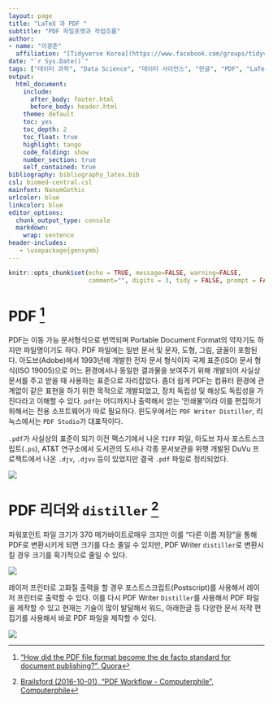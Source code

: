 ```yaml
---
layout: page
title: "LaTeX 과 PDF "
subtitle: "PDF 파일포맷과 작업흐름"
author:
- name: "이광춘"
  affiliation: "[Tidyverse Korea](https://www.facebook.com/groups/tidyverse/)"
date: "`r Sys.Date()`"
tags: ["데이터 과학", "Data Science", "데이터 사이언스", "한글", "PDF", "LaTeX", "작업흐름"]
output:
  html_document: 
    include:
      after_body: footer.html
      before_body: header.html
    theme: default
    toc: yes
    toc_depth: 2
    toc_float: true
    highlight: tango
    code_folding: show
    number_section: true
    self_contained: true
bibliography: bibliography_latex.bib
csl: biomed-central.csl
mainfont: NanumGothic
urlcolor: blue
linkcolor: blue
editor_options: 
  chunk_output_type: console
  markdown: 
    wrap: sentence
header-includes:
   - \usepackage{gensymb}
---
```


```r
knitr::opts_chunk$set(echo = TRUE, message=FALSE, warning=FALSE,
                      comment="", digits = 3, tidy = FALSE, prompt = FALSE, fig.align = 'center')
```

```{=html}
<style>
div.blue { background-color:#e6f0ff; border-radius: 5px; padding: 10px;}
</style>
```
# PDF [^1] {#pdf-file}

[^1]: ["How did the PDF file format become the de facto standard for document publishing?", Quora](https://www.quora.com/How-did-the-PDF-file-format-become-the-de-facto-standard-for-document-publishing)

PDF는 이동 가능 문서형식으로 번역되며 Portable Document Format의 약자기도 하지만 파일명이기도 하다.
PDF 파일에는 일반 문서 및 문자, 도형, 그림, 글꼴이 포함된다.
아도브(Adobe)에서 1993년에 개발한 전자 문서 형식이자 국제 표준(ISO) 문서 형식(ISO 19005)으로 어느 환경에서나 동일한 결과물을 보여주기 위해 개발되어 사실상 문서를 주고 받을 때 사용하는 표준으로 자리잡았다.
좀더 쉽게 PDF는 컴퓨터 환경에 관계없이 같은 표현을 하기 위한 목적으로 개발되었고, 장치 독립성 및 해상도 독립성을 가진다라고 이해할 수 있다.
`pdf`는 어디까지나 출력해서 얻는 '인쇄물'이라 이를 편집하기 위해서는 전용 소프트웨어가 따로 필요하다.
윈도우에서는 `PDF Writer Distiller`, 리눅스에서는 `PDF Studio`가 대표적이다.

`.pdf`가 사실상의 표준이 되기 이전 팩스기에서 나온 `TIFF` 파일, 아도브 자사 포스트스크립트(`.ps`), AT&T 연구소에서 도서관의 도서나 각종 문서보관을 위햇 개발된 DuVu 프로젝트에서 나온 `.djv`, `.djvu` 등이 있었지만 결국 `.pdf` 파일로 정리되었다.

![](fig/why-pdf.png)

# PDF 리더와 `distiller` [^2] {#pdf-reader-write}

[^2]: [Brailsford (2016-10-01), "PDF Workflow - Computerphile", Computerphile](https://www.youtube.com/watch?v=-cFOsAzigyQ&t=5s)

파워포인트 파일 크기가 370 메가바이트로매우 크지만 이를 "다른 이름 저장"을 통해 PDF로 변환시키게 되면 크기를 다소 줄일 수 있지만, PDF Writer `distiller`로 변환시킬 경우 크기를 획기적으로 줄일 수 있다.

![](fig/role-of-pdf-writer.png)

레이저 프린터로 고화질 출력을 할 경우 포스트스크립트(Postscript)를 사용해서 레이저 프린터로 출력할 수 있다.
이를 다시 PDF Writer `Distiller`를 사용해서 PDF 파일을 제작할 수 있고 현재는 기술이 많이 발달해서 워드, 아래한글 등 다양한 문서 저작 편집기를 사용해서 바로 PDF 파일을 제작할 수 있다.

![](fig/pdf-writer.png)
